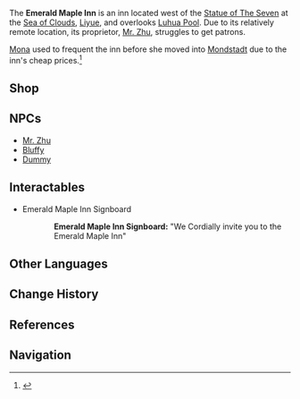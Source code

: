 {{Location Infobox
|image        = NPC Location Mr. Zhu Context.png
|type         = Point of Interest
|region       = Liyue
|area         = Sea of Clouds
|subarea      = Liyue Harbor
}}
The '''Emerald Maple Inn''' is an inn located west of the [[Statue of The Seven]] at the [[Sea of Clouds]], [[Liyue]], and overlooks [[Luhua Pool]]. Due to its relatively remote location, its proprietor, [[Mr. Zhu]], struggles to get patrons.

[[Mona]] used to frequent the inn before she moved into [[Mondstadt]] due to the inn's cheap prices.<ref>{{Ref/Quest|Astrology and the 50-Year Pact}}</ref>

==Shop==
{{Vendor|Mr. Zhu}}

==NPCs==
*[[Mr. Zhu]]
*[[Bluffy]]
*[[Dummy]]

==Interactables==
* Emerald Maple Inn Signboard
{{Dialogue start}}
::'''Emerald Maple Inn Signboard:''' "We Cordially invite you to the Emerald Maple Inn"
{{Dialogue end}}

==Other Languages==
{{Other Languages
|en      = Emerald Maple Inn
|zhs     = 客栈・翠枫庭
|zhs_rm  = Kèzhàn - Cuìfēng-tíng
|zht     = 客棧・翠楓庭
|zht_rm  = Kèzhàn - Cuìfēng-tíng
|zh_tl   = Inn - Emerald Maple Court
|ja      = 宿屋・翠楓庭
|ja_rm   = Yadoya - Suifuutei{{Assumed}}
|ja_tl   = Inn - Emerald Maple Garden
|ko      = 취풍정・객잔
|ko_rm   = Chwipungjeong - Gaekjan
|ko_tl   = Blue Maple Garden Inn
|es      = Posada de El Arce Esmeralda
|es_tl   = Inn of The Emerald Maple<!--capitalize "the" as tx has it capitalized so it means its part of a proper name-->
|fr      = L'Érable émeraude
|fr_tl   = The Emerald Maple
|ru      = Гостинице "Изумрудный клён"
|ru_tl   = "Emerald Maple" Inn
|th      = Emerald Maple inn
|vi      = Trọ Thúy Phong Đình
|vi_tl   = 
|de      = Gasthaus Smaragdahorn
|de_tl   = Inn Emerald Maple
|id      = Penginapan Emerald Maple
|id_tl   = Emerald Maple Inn
|pt      = Pousada Bordo Esmeralda
|pt_tl   = 
}}

==Change History==
{{Change History|1.0}}

==References==
{{Reflist}}

==Navigation==
{{PoI Navbox|Liyue}}